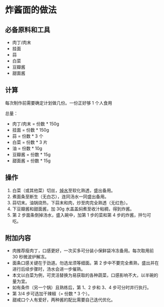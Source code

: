 # 炸酱面的做法

## 必备原料和工具

* 肉丁/肉末
* 挂面
* 蒜
* 白菜
* 豆瓣酱
* 甜面酱

## 计算

每次制作前需要确定计划做几份。一份正好够 1 个人食用

总量：

* 肉丁/肉末 = 份数 * 150g
* 挂面 = 份数 * 150g
* 蒜 = 份数 * 3 个
* 白菜 = 份数 * 3 片
* 油 = 份数 * 10g
* 豆瓣酱 = 份数 * 15g
* 甜面酱 = 份数 * 15g

## 操作

1. 白菜（或其他菜）切丝，[焯水](../../tips/learn/学习焯水.mdx)至软化熟透，盛出备用。
2. 煮面条至断生（无白芯），连同汤水一同盛出备用。
3. 蒜切末。油锅烧热，下蒜末和肉，炒至肉完全熟透（无红色）。
4. 下豆瓣酱和甜面酱，加 30g 水盖盖焖煮至收汁粘稠，得到炸酱。
5. 第 2 步面条倒掉汤水，盛入碗中，加第 1 步的菜和第 4 步的炸酱，拌匀可吃。

## 附加内容

* 肉推荐瘦肉丁，口感更好，一次买多可分装小保鲜袋冷冻备用。每次取用前 30 秒微波炉解冻。
* 面条口感关键在于劲道。勿选龙须等细面。第 2 步中不要完全煮熟，盛出并在进行后续步骤时，汤水会进一步催熟。
* 本文以白菜为例，可灵活替换为易获取的各种蔬菜，口感影响不大，以半碗的量为宜。
* 如有条件（另一个锅）且熟练后，第 1、2 步和 3、4 步可分时并行执行。
* 第 3/4 步可选加干辣椒（= 份数 * 3 个）。
* 甜咸口个人有爱好，两种酱的配比需要自己迭代优化。


